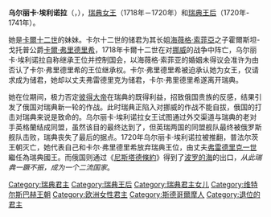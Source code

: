 {{unreferenced|time=2010-3-26}}
{{Infobox Royalty
| name         = 烏爾麗卡·埃莉諾拉女王
| image        = Ulrika Eleonora d.y., 1688-1741, drottning av Sverige (Georg Engelhard Schröder) - Nationalmuseum - 16028.png
| image_size   = 250px
| succession   = [[瑞典君主列表|瑞典女王]]
| reign        = 1718年12月5日-1720年2月29日（{{age in years and days|1718|12|5|1720|2|29|age=no}}）
| coronation   = 1719年3月17日
| predecessor  = [[卡爾十二世|卡爾十二世]]
| successor    = [[弗雷德里克一世_(瑞典)|腓特烈一世]]
| succession1  = 瑞典王后
| reign1       = 1720年2月29日-1741年11月24日（{{age in years and days|1720|2|29|1741|11|24|age=no}}）
| reign-type1  = 在位
| coronation1  = 1720年2月29日
| birth_date   = 1688年1月23日
| birth_place  = [[斯德哥爾摩王宮|斯德哥爾摩王宮]]
| death_date   = {{Death date and age|1741|11|24|1688|1|23}}
| death_place  = [[斯德哥爾摩|斯德哥爾摩]]
| burial_place = [[斯德哥爾摩|斯德哥爾摩]][[騎士島教堂|騎士島教堂]]
| spouse       = [[弗雷德里克一世_(瑞典)|腓特烈一世]]
| house        = [[維特爾斯巴赫王朝|維特爾斯巴赫王朝]]普法爾茨系
| father       = 瑞典國王[[卡爾十一世|卡爾十一世]]
| mother       = [[丹麥的烏爾里克·艾蕾諾爾|丹麥的烏爾里克·艾蕾諾爾]]
}}
'''乌尔丽卡·埃利诺拉'''（{{lang|sv|Ulrika Eleonora}}，{{bd|1688年|1月23日|1741年|11月24日|catIdx=E}}），[[瑞典女王|瑞典女王]]（1718年－1720年）和[[瑞典王后|瑞典王后]]（1720年- 1741年）。

她是[[卡爾十二世|卡爾十二世]]的妹妹。卡尔十二世的储君为其长姐[[海薇格·索菲亞_(瑞典)|海薇格·索菲亞]]之子霍爾斯坦-戈托普公爵[[卡爾·弗里德里希_(霍爾斯坦-哥托普)|卡爾·弗里德里希]]，1718年卡爾十二世在对[[挪威|挪威]]的战争中阵亡，乌尔丽卡·埃利诺拉自称继承王位并控制国会，以海薇格·索菲亚的婚姻未得议会准许为由否认了卡尔·弗里德里希的王位继承权。卡尔·弗里德里希被迫承认她为女王，仅请求成为储君，她却以丈夫弗雷德里克为储君，卡尔·弗里德里希遂离开瑞典。

她在位期间，极力否定[[彼得大帝|彼得大帝]]在瑞典的既得利益，招致俄国贵族的反感，结果引发了俄国对瑞典新一轮的作战。此时瑞典正陷入对挪威的作战不能自拔，俄国的打击对瑞典来说是致命的。乌尔丽卡·埃利诺拉女王试图通过外交渠道与瑞典的老对手英格蘭结成同盟，虽然该目的最终达到了，但英瑞两国的同盟舰队最终被俄罗斯舰队击败，瑞典丧失了最后的据点。1720年乌尔丽卡·埃利诺拉被推翻，普法尔茨王朝灭亡，她代表自己和卡尔·弗里德里希放弃瑞典王位，由丈夫[[弗雷德里克一世_(瑞典)|弗雷德里克一世]]繼任為瑞典國王。而俄国则通过《[[尼斯塔德條約|尼斯塔德條約]]》得到了[[波罗的海|波罗的海]]的出口，''从此瑞典一蹶不振，成为一个二流国家''{{請求來源}}。

{{S-start}}
{{s-hou|[[普法爾茨-茨魏布呂肯王朝|普法爾茨-茨魏布呂肯王朝]]|1688年|2月23日|1741年|11月24日|[[維特爾斯巴赫王朝|維特爾斯巴赫王朝]]}}
{{s-reg|}}
{{s-before|[[卡爾十二世|卡爾十二世]]}}
{{s-title|[[瑞典君主列表|瑞典國王]]|1718年－1720年}}
{{s-after|[[弗雷德里克一世_(瑞典)|弗雷德里克一世]]}}
{{end box}}

{{瑞典君主}}

{{Authority control}}
{{DEFAULTSORT:Ulrika Eleonora Of Sweden}}
[[Category:瑞典君主|Category:瑞典君主]]
[[Category:瑞典王后|Category:瑞典王后]]
[[Category:瑞典君主女儿|Category:瑞典君主女儿]]
[[Category:维特尔斯巴赫王朝|Category:维特尔斯巴赫王朝]]
[[Category:欧洲女性君主|Category:欧洲女性君主]]
[[Category:斯德哥爾摩人|Category:斯德哥爾摩人]]
[[Category:退位的君主|Category:退位的君主]]